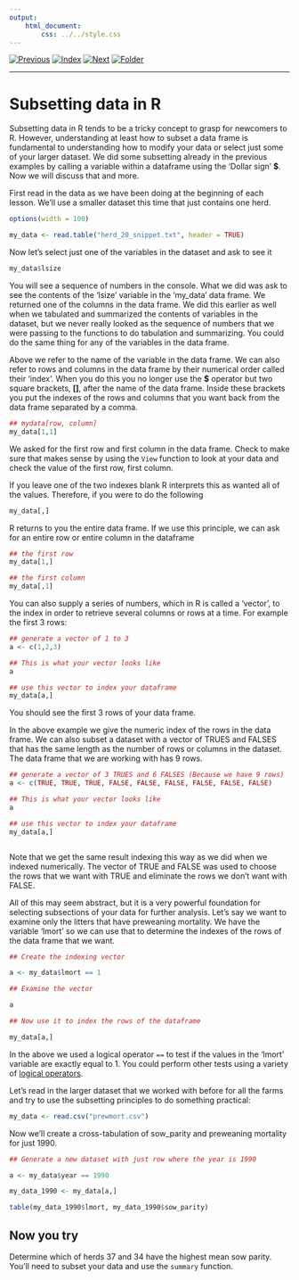 ```yaml
---
output:
    html_document:
        css: ../../style.css
---
```


[![Previous](../../img/previous.png)](lesson4_2.html)
[![Index](../../img/home.png)](../../index.html)
[![Next](../../img/next.png)](../lesson5/lesson5_1.html)
[![Folder](../../img/folder.png)](./)

---

# Subsetting data in R

Subsetting data in R tends to be a tricky concept to grasp for
newcomers to R. However, understanding at least how to subset a data
frame is fundamental to understanding how to modify your data or select
just some of your larger dataset. We did some subsetting already in
the previous examples by calling a variable within a dataframe using
the 'Dollar sign' **\$**. Now we will discuss that and more.

First read in the data as we have been doing at the beginning of each
lesson. We'll use a smaller dataset this time that just contains one
herd.

```r
options(width = 100)
```

```r

my_data <- read.table("herd_20_snippet.txt", header = TRUE)

```

Now let's select just one of the variables in the dataset and ask to
see it

```r

my_data$lsize

```

You will see a sequence of numbers in the console. What we did
was ask to see the contents of the 'lsize' variable in the
'my\_data' data frame. We returned one of the columns in the data
frame. We did this earlier as well when we tabulated and summarized
the contents of variables in the dataset, but we never really looked
as the sequence of numbers that we were passing to the functions to do
tabulation and summarizing. You could do the same thing for any of the
variables in the data frame.

Above we refer to the name of the variable in the data frame. We can
also refer to rows and columns in the data frame by their numerical
order called their 'index'. When you do this you no longer use the
**\$** operator but two square brackets, **[]**, after the name of the
data frame. Inside these brackets you put the indexes of the rows and
columns that you want back from the data frame separated by a comma.

```r

## mydata[row, column]
my_data[1,1]

```

We asked for the first row and first column in the data frame. Check
to make sure that makes sense by using the `View` function to look at
your data and check the value of the first row, first column.

If you leave one of the two indexes blank R interprets this as wanted
all of the values. Therefore, if you were to do the following

```r

my_data[,]

```

R returns to you the entire data frame. If we use this principle, we
can ask for an entire row or entire column in the dataframe

```r

## the first row
my_data[1,]

## the first column
my_data[,1]

```

You can also supply a series of numbers, which in R is called a
'vector', to the index in order to retrieve several columns or rows at
a time. For example the first 3 rows:

```r

## generate a vector of 1 to 3
a <- c(1,2,3)

## This is what your vector looks like
a

## use this vector to index your dataframe
my_data[a,]

```

You should see the first 3 rows of your data frame.


In the above example we give the numeric index of the rows in the data
frame. We can also subset a dataset with a vector of TRUES and FALSES
that has the same length as the number of rows or columns in the
dataset. The data frame that we are working with has 9 rows.

```r


## generate a vector of 3 TRUES and 6 FALSES (Because we have 9 rows)
a <- c(TRUE, TRUE, TRUE, FALSE, FALSE, FALSE, FALSE, FALSE, FALSE)

## This is what your vector looks like
a

## use this vector to index your dataframe
my_data[a,]



```

Note that we get the same result indexing this way as we did when we
indexed numerically. The vector of TRUE and FALSE was used to choose
the rows that we want with TRUE and eliminate the rows we don't want
with FALSE.

All of this may seem abstract, but it is a very powerful foundation
for selecting subsections of your data for further analysis. Let's say
we want to examine only the litters that have preweaning mortality. We
have the variable 'lmort' so we can use that to determine the
indexes of the rows of the data frame that we want.

```r

## Create the indexing vector

a <- my_data$lmort == 1

## Examine the vector

a

## Now use it to index the rows of the dataframe

my_data[a,]

```

In the above we used a logical operator `==` to test if the values in
the 'lmort' variable are exactly equal to 1. You could perform other
tests using a variety of
[logical operators](http://www.statmethods.net/management/operators.html).


Let's read in the larger dataset that we worked with before for
all the farms and try to use the subsetting principles to do something
practical:

```r

my_data <- read.csv("prewmort.csv")

```

Now we'll create a cross-tabulation of sow_parity and preweaning
mortality for just 1990.

```r

## Generate a new dataset with just row where the year is 1990

a <- my_data$year == 1990

my_data_1990 <- my_data[a,]

table(my_data_1990$lmort, my_data_1990$sow_parity)

```

## Now you try

Determine which of herds 37 and 34 have the highest mean sow
parity. You'll need to subset your data and use the `summary` function.
